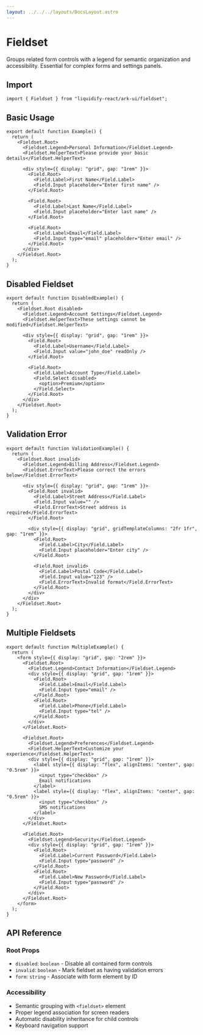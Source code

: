 ```yaml
---
layout: ../../../layouts/DocsLayout.astro
---
```


# Fieldset

Groups related form controls with a legend for semantic organization and accessibility. Essential for complex forms and settings panels.

## Import

```tsx
import { Fieldset } from "liquidify-react/ark-ui/fieldset";
```

## Basic Usage

```tsx
export default function Example() {
  return (
    <Fieldset.Root>
      <Fieldset.Legend>Personal Information</Fieldset.Legend>
      <Fieldset.HelperText>Please provide your basic details</Fieldset.HelperText>

      <div style={{ display: "grid", gap: "1rem" }}>
        <Field.Root>
          <Field.Label>First Name</Field.Label>
          <Field.Input placeholder="Enter first name" />
        </Field.Root>

        <Field.Root>
          <Field.Label>Last Name</Field.Label>
          <Field.Input placeholder="Enter last name" />
        </Field.Root>

        <Field.Root>
          <Field.Label>Email</Field.Label>
          <Field.Input type="email" placeholder="Enter email" />
        </Field.Root>
      </div>
    </Fieldset.Root>
  );
}
```

## Disabled Fieldset

```tsx
export default function DisabledExample() {
  return (
    <Fieldset.Root disabled>
      <Fieldset.Legend>Account Settings</Fieldset.Legend>
      <Fieldset.HelperText>These settings cannot be modified</Fieldset.HelperText>

      <div style={{ display: "grid", gap: "1rem" }}>
        <Field.Root>
          <Field.Label>Username</Field.Label>
          <Field.Input value="john_doe" readOnly />
        </Field.Root>

        <Field.Root>
          <Field.Label>Account Type</Field.Label>
          <Field.Select disabled>
            <option>Premium</option>
          </Field.Select>
        </Field.Root>
      </div>
    </Fieldset.Root>
  );
}
```

## Validation Error

```tsx
export default function ValidationExample() {
  return (
    <Fieldset.Root invalid>
      <Fieldset.Legend>Billing Address</Fieldset.Legend>
      <Fieldset.ErrorText>Please correct the errors below</Fieldset.ErrorText>

      <div style={{ display: "grid", gap: "1rem" }}>
        <Field.Root invalid>
          <Field.Label>Street Address</Field.Label>
          <Field.Input value="" />
          <Field.ErrorText>Street address is required</Field.ErrorText>
        </Field.Root>

        <div style={{ display: "grid", gridTemplateColumns: "2fr 1fr", gap: "1rem" }}>
          <Field.Root>
            <Field.Label>City</Field.Label>
            <Field.Input placeholder="Enter city" />
          </Field.Root>

          <Field.Root invalid>
            <Field.Label>Postal Code</Field.Label>
            <Field.Input value="123" />
            <Field.ErrorText>Invalid format</Field.ErrorText>
          </Field.Root>
        </div>
      </div>
    </Fieldset.Root>
  );
}
```

## Multiple Fieldsets

```tsx
export default function MultipleExample() {
  return (
    <form style={{ display: "grid", gap: "2rem" }}>
      <Fieldset.Root>
        <Fieldset.Legend>Contact Information</Fieldset.Legend>
        <div style={{ display: "grid", gap: "1rem" }}>
          <Field.Root>
            <Field.Label>Email</Field.Label>
            <Field.Input type="email" />
          </Field.Root>
          <Field.Root>
            <Field.Label>Phone</Field.Label>
            <Field.Input type="tel" />
          </Field.Root>
        </div>
      </Fieldset.Root>

      <Fieldset.Root>
        <Fieldset.Legend>Preferences</Fieldset.Legend>
        <Fieldset.HelperText>Customize your experience</Fieldset.HelperText>
        <div style={{ display: "grid", gap: "1rem" }}>
          <label style={{ display: "flex", alignItems: "center", gap: "0.5rem" }}>
            <input type="checkbox" />
            Email notifications
          </label>
          <label style={{ display: "flex", alignItems: "center", gap: "0.5rem" }}>
            <input type="checkbox" />
            SMS notifications
          </label>
        </div>
      </Fieldset.Root>

      <Fieldset.Root>
        <Fieldset.Legend>Security</Fieldset.Legend>
        <div style={{ display: "grid", gap: "1rem" }}>
          <Field.Root>
            <Field.Label>Current Password</Field.Label>
            <Field.Input type="password" />
          </Field.Root>
          <Field.Root>
            <Field.Label>New Password</Field.Label>
            <Field.Input type="password" />
          </Field.Root>
        </div>
      </Fieldset.Root>
    </form>
  );
}
```

## API Reference

### Root Props

- `disabled`: `boolean` - Disable all contained form controls
- `invalid`: `boolean` - Mark fieldset as having validation errors
- `form`: `string` - Associate with form element by ID

### Accessibility

- Semantic grouping with `<fieldset>` element
- Proper legend association for screen readers
- Automatic disability inheritance for child controls
- Keyboard navigation support
